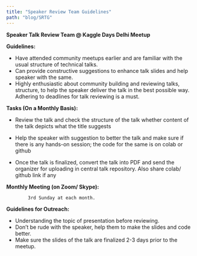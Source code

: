 ```yaml
---
title: "Speaker Review Team Guidelines"
path: "blog/SRTG"
---
```

**Speaker Talk Review Team @ Kaggle Days Delhi Meetup**

**Guidelines:**

- Have attended community meetups earlier and are familiar with the usual structure of technical talks.
- Can provide constructive suggestions to enhance talk slides and help speaker with the same.
- Highly enthusiastic about community building and reviewing talks, structure, to help the speaker deliver the talk in the best possible way. Adhering to deadlines for talk reviewing is a must.


**Tasks (On a Monthly Basis):**

- Review the talk and check the structure of the talk whether content of the talk depicts what the title suggests

- Help the speaker with suggestion to better the talk and make sure if there is any hands-on session; the code for the same is on colab or github

- Once the talk is finalized, convert the talk into PDF  and send the organizer for uploading in central talk repository. Also share colab/ github link if any

**Monthly Meeting (on Zoom/ Skype):**

            3rd Sunday at each month.

**Guidelines for Outreach:**

- Understanding the topic of presentation before reviewing.
- Don’t be rude with the speaker, help them to make the slides and code better.
- Make sure the slides of the talk are finalized 2-3 days prior to the meetup.
